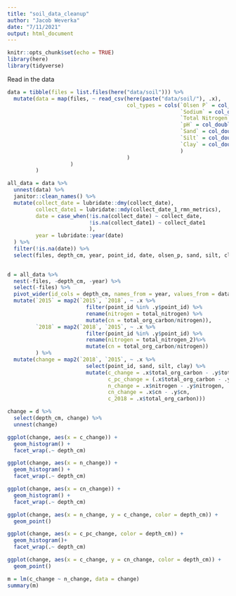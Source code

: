 ```yaml
---
title: "soil_data_cleanup"
author: "Jacob Weverka"
date: "7/11/2021"
output: html_document
---
```


```r
knitr::opts_chunk$set(echo = TRUE)
library(here)
library(tidyverse)
```

Read in the data

```r

data = tibble(files = list.files(here("data/soil"))) %>%
  mutate(data = map(files, ~ read_csv(here(paste("data/soil/"), .x), 
                                      col_types = cols(`Olsen P` = col_character(),
                                                       `Sodium` = col_double(),
                                                       `Total Nitrogen` = col_double(),
                                                       `pH` = col_double(),
                                                       `Sand` = col_double(),
                                                       `Silt` = col_double(),
                                                       `Clay` = col_double()
                                                       )
                                      )
                    )
         )  


```

```r
all_data = data %>% 
  unnest(data) %>%
  janitor::clean_names() %>% 
  mutate(collect_date = lubridate::dmy(collect_date),
         collect_date1 = lubridate::mdy(collect_date_1_rmn_metrics),
         date = case_when(!is.na(collect_date) ~ collect_date,
                          !is.na(collect_date1) ~ collect_date1
                          ),
         year = lubridate::year(date)
  ) %>% 
  filter(!is.na(date)) %>% 
  select(files, depth_cm, year, point_id, date, olsen_p, sand, silt, clay, texture, p_h, cec, calcium, magnesium, potassium, sodium, total_org_carbon, total_nitrogen, total_nitrogen_2)
  
```



```r
d = all_data %>% 
  nest(-files, -depth_cm, -year) %>% 
  select(-files) %>% 
  pivot_wider(id_cols = depth_cm, names_from = year, values_from = data) %>% 
  mutate(`2015` = map2(`2015`, `2018`, ~ .x %>% 
                         filter(point_id %in% .y$point_id) %>% 
                         rename(nitrogen = total_nitrogen) %>% 
                         mutate(cn = total_org_carbon/nitrogen)),
         `2018` = map2(`2018`, `2015`, ~ .x %>% 
                         filter(point_id %in% .y$point_id) %>% 
                         rename(nitrogen = total_nitrogen_2)%>% 
                         mutate(cn = total_org_carbon/nitrogen))
         ) %>% 
  mutate(change = map2(`2018`, `2015`, ~ .x %>% 
                         select(point_id, sand, silt, clay) %>% 
                         mutate(c_change = .x$total_org_carbon - .y$total_org_carbon,
                                c_pc_change = (.x$total_org_carbon - .y$total_org_carbon)/.y$total_org_carbon,
                                n_change = .x$nitrogen - .y$nitrogen,
                                cn_change = .x$cn - .y$cn,
                                c_2018 = .x$total_org_carbon)))
```
```r
change = d %>% 
  select(depth_cm, change) %>% 
  unnest(change)

ggplot(change, aes(x = c_change)) +
  geom_histogram() +
  facet_wrap(.~ depth_cm)

ggplot(change, aes(x = n_change)) +
  geom_histogram() +
  facet_wrap(.~ depth_cm)

ggplot(change, aes(x = cn_change)) +
  geom_histogram() +
  facet_wrap(.~ depth_cm)

ggplot(change, aes(x = n_change, y = c_change, color = depth_cm)) +
  geom_point()

ggplot(change, aes(x = c_pc_change, color = depth_cm)) +
  geom_histogram()+
  facet_wrap(.~ depth_cm)

ggplot(change, aes(x = c_change, y = cn_change, color = depth_cm)) +
  geom_point()

```

```r
m = lm(c_change ~ n_change, data = change)
summary(m)
```

